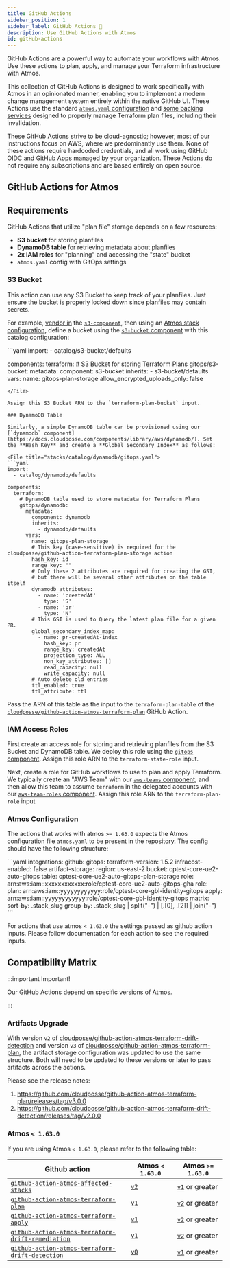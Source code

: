 ```yaml
---
title: GitHub Actions
sidebar_position: 1
sidebar_label: GitHub Actions 🚀
description: Use GitHub Actions with Atmos
id: gitHub-actions
---
```


<Intro>
GitHub Actions are a powerful way to automate your workflows with Atmos. Use these actions to plan, apply, and manage your Terraform infrastructure with Atmos.
</Intro>

This collection of GitHub Actions is designed to work specifically with Atmos in an opinionated manner, enabling you to implement a modern change management system entirely within the native GitHub UI. These Actions use the standard [`atmos.yaml` configuration](/cli/configuration/#integrations) and [some backing services](#requirements) designed to properly manage Terraform plan files, including their invalidation.

These GitHub Actions strive to be cloud-agnostic; however, most of our instructions focus on AWS, where we predominantly use them. None of these actions require hardcoded credentials, and all work using GitHub OIDC and GitHub Apps managed by your organization. These Actions do not require any subscriptions and are based entirely on open source.

## GitHub Actions for Atmos

<DocCardList/>

## Requirements

GitHub Actions that utilize "plan file" storage depends on a few resources:
* **S3 bucket** for storing planfiles
* **DynamoDB table** for retrieving metadata about planfiles
* **2x IAM roles** for "planning" and accessing the "state" bucket
* `atmos.yaml` config with GitOps settings

### S3 Bucket

This action can use any S3 Bucket to keep track of your planfiles. Just ensure the bucket is properly locked down since planfiles may contain secrets.

For example, [vendor in](/core-concepts/vendor) the [`s3-component`](https://docs.cloudposse.com/components/library/aws/s3-bucket/), then using an [Atmos stack configuration](/core-concepts/stacks/), define a bucket using the [`s3-bucket` component](https://github.com/cloudposse/terraform-aws-components/tree/main/modules/s3-bucket) with this catalog configuration:

<File title="stacks/catalog/s3-bucket/gitops.yaml">
```yaml
import:
  - catalog/s3-bucket/defaults

components:
  terraform:
    # S3 Bucket for storing Terraform Plans
    gitops/s3-bucket:
      metadata:
        component: s3-bucket
        inherits:
          - s3-bucket/defaults
      vars:
        name: gitops-plan-storage
        allow_encrypted_uploads_only: false
```
</File>

Assign this S3 Bucket ARN to the `terraform-plan-bucket` input.

### DynamoDB Table

Similarly, a simple DynamoDB table can be provisioned using our [`dynamodb` component](https://docs.cloudposse.com/components/library/aws/dynamodb/). Set the **Hash Key** and create a **Global Secondary Index** as follows:

<File title="stacks/catalog/dynamodb/gitops.yaml">
```yaml
import:
  - catalog/dynamodb/defaults

components:
  terraform:
    # DynamoDB table used to store metadata for Terraform Plans
    gitops/dynamodb:
      metadata:
        component: dynamodb
        inherits:
          - dynamodb/defaults
      vars:
        name: gitops-plan-storage
        # This key (case-sensitive) is required for the cloudposse/github-action-terraform-plan-storage action
        hash_key: id
        range_key: ""
        # Only these 2 attributes are required for creating the GSI,
        # but there will be several other attributes on the table itself
        dynamodb_attributes:
          - name: 'createdAt'
            type: 'S'
          - name: 'pr'
            type: 'N'
        # This GSI is used to Query the latest plan file for a given PR.
        global_secondary_index_map:
          - name: pr-createdAt-index
            hash_key: pr
            range_key: createdAt
            projection_type: ALL
            non_key_attributes: []
            read_capacity: null
            write_capacity: null
        # Auto delete old entries
        ttl_enabled: true
        ttl_attribute: ttl
```
</File>

Pass the ARN of this table as the input to the `terraform-plan-table` of the [`cloudposse/github-action-atmos-terraform-plan`](https://github.com/cloudposse/github-action-atmos-terraform-plan) GitHub Action.

### IAM Access Roles

First create an access role for storing and retrieving planfiles from the S3 Bucket and DynamoDB table. We deploy this role using the [`gitops` component](https://docs.cloudposse.com/components/library/aws/gitops/). Assign this role ARN to the `terraform-state-role` input.

Next, create a role for GitHub workflows to use to plan and apply Terraform. We typically create an "AWS Team" with our [`aws-teams` component](https://docs.cloudposse.com/components/library/aws/aws-teams/), and then allow this team to assume `terraform` in the delegated accounts with our [`aws-team-roles` component](https://docs.cloudposse.com/components/library/aws/aws-team-roles/). Assign this role ARN to the `terraform-plan-role` input

### Atmos Configuration

The actions that works with atmos `>= 1.63.0` expects the Atmos configuration file `atmos.yaml` to be present in the repository.
The config should have the following structure:

<File title="rootfs/usr/local/etc/atmos/atmos.yaml">
```yaml
integrations:
  github:
    gitops:
      terraform-version: 1.5.2
      infracost-enabled: false
      artifact-storage:
        region: us-east-2
        bucket: cptest-core-ue2-auto-gitops
        table: cptest-core-ue2-auto-gitops-plan-storage
        role: arn:aws:iam::xxxxxxxxxxxx:role/cptest-core-ue2-auto-gitops-gha
      role:
        plan: arn:aws:iam::yyyyyyyyyyyy:role/cptest-core-gbl-identity-gitops
        apply: arn:aws:iam::yyyyyyyyyyyy:role/cptest-core-gbl-identity-gitops
      matrix:
        sort-by: .stack_slug
        group-by: .stack_slug | split("-") | [.[0], .[2]] | join("-")
```
</File>

For actions that use atmos `< 1.63.0` the settings passed as github action inputs.
Please follow documentation for each action to see the required inputs.


## Compatibility Matrix

:::important Important!

Our GitHub Actions depend on specific versions of Atmos.

:::

### Artifacts Upgrade

With version `v2` of
[cloudposse/github-action-atmos-terraform-drift-detection](https://github.com/cloudposse/github-action-atmos-terraform-drift-detection)
and version `v3` of
[cloudposse/github-action-atmos-terraform-plan](https://github.com/cloudposse/github-action-atmos-terraform-plan), the
artifact storage configuration was updated to use the same structure. Both will need to be updated to these versions or
later to pass artifacts across the actions.

Please see the release notes:

1. https://github.com/cloudposse/github-action-atmos-terraform-plan/releases/tag/v3.0.0
1. https://github.com/cloudposse/github-action-atmos-terraform-drift-detection/releases/tag/v2.0.0

### Atmos `< 1.63.0`

If you are using Atmos `< 1.63.0`, please refer to the following table:

| Github action                                                                                                                      | Atmos `< 1.63.0`                                                                              | Atmos `>= 1.63.0`                                                                                        |
| ---------------------------------------------------------------------------------------------------------------------------------- | --------------------------------------------------------------------------------------------- | -------------------------------------------------------------------------------------------------------- |
| [`github-action-atmos-affected-stacks`](https://github.com/cloudposse/github-action-atmos-affected-stacks)                         | [`v2`](https://github.com/cloudposse/github-action-atmos-affected-stacks/tree/v2)             | [`v1`](https://github.com/cloudposse/github-action-atmos-affected-stacks/tree/v1) or greater             |
| [`github-action-atmos-terraform-plan`](https://github.com/cloudposse/github-action-atmos-terraform-plan)                           | [`v1`](https://github.com/cloudposse/github-action-atmos-terraform-plan/tree/v1)              | [`v2`](https://github.com/cloudposse/github-action-atmos-terraform-plan/tree/v2) or greater              |
| [`github-action-atmos-terraform-apply`](https://github.com/cloudposse/github-action-atmos-terraform-apply)                         | [`v1`](https://github.com/cloudposse/github-action-atmos-terraform-apply/tree/v1)             | [`v2`](https://github.com/cloudposse/github-action-atmos-terraform-apply/tree/v2) or greater             |
| [`github-action-atmos-terraform-drift-remediation`](https://github.com/cloudposse/github-action-atmos-terraform-drift-remediation) | [`v1`](https://github.com/cloudposse/github-action-atmos-terraform-drift-remediation/tree/v1) | [`v2`](https://github.com/cloudposse/github-action-atmos-terraform-drift-remediation/tree/v2) or greater |
| [`github-action-atmos-terraform-drift-detection`](https://github.com/cloudposse/github-action-atmos-terraform-drift-detection)     | [`v0`](https://github.com/cloudposse/github-action-atmos-terraform-drift-detection/tree/v0)   | [`v1`](https://github.com/cloudposse/github-action-atmos-terraform-drift-detection/tree/v1) or greater   |
